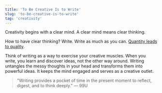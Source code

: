 ```yaml
---
title: 'To Be Creative Is to Write'
slug: 'to-be-creative-is-to-write'
tag: 'creativity'
---
```


Creativity begins with a clear mind. A clear mind means clear thinking.

How to have clear thinking? Write. Write as much as you can. [Quantity leads to quality](quantity-leads-to-quality).

Think of writing as a way to exercise your creative muscles. When you write, you learn and discover ideas, not the other way around. Writing untangles the messy thoughts in your head and transforms them into powerful ideas. It keeps the mind engaged and serves as a creative outlet.

> "Writing provides a pocket of time in the present moment to reflect, digest, and to think deeply." — 99U